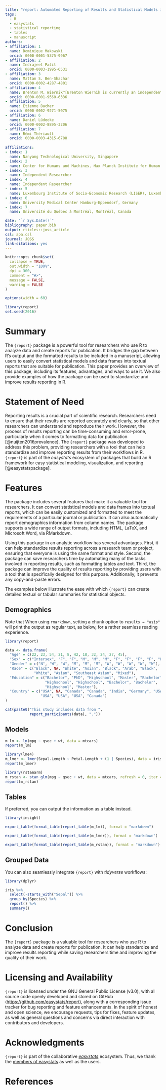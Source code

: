 ```yaml
---
title: "report: Automated Reporting of Results and Statistical Models in R"
tags:
  - R
  - easystats
  - statistical reporting
  - tables
  - manuscript
authors:
- affiliation: 1
  name: Dominique Makowski
  orcid: 0000-0001-5375-9967
- affiliation: 2
  name: Indrajeet Patil
  orcid: 0000-0003-1995-6531
- affiliation: 3
  name: Mattan S. Ben-Shachar
  orcid: 0000-0002-4287-4801
- affiliation: 4
  name: Brenton M. Wiernik^[Brenton Wiernik is currently an independent researcher and Research Scientist at Meta, Demography and Survey Science. The current work was done in an independent capacity.]
  orcid: 0000-0001-9560-6336
- affiliation: 5
  name: Etienne Bacher
  orcid: 0000-0002-9271-5075 
- affiliation: 6
  name: Daniel Lüdecke
  orcid: 0000-0002-8895-3206
- affiliation: 7
  name: Rémi Thériault
  orcid: 0000-0003-4315-6788
    
affiliations:
- index: 1
  name: Nanyang Technological University, Singapore
- index: 2
  name: Center for Humans and Machines, Max Planck Institute for Human Development, Berlin, Germany
- index: 3
  name: Independent Researcher
- index: 4
  name: Independent Researcher
- index: 5
  name: Luxembourg Institute of Socio-Economic Research (LISER), Luxembourg
- index: 6
  name: University Medical Center Hamburg-Eppendorf, Germany
- index: 7
  name: Université du Québec à Montréal, Montréal, Canada

date: "`r Sys.Date()`"
bibliography: paper.bib
output: rticles::joss_article
csl: apa.csl
journal: JOSS
link-citations: yes
---
```


```r
knitr::opts_chunk$set(
  collapse = TRUE,
  out.width = "100%",
  dpi = 300,
  comment = "#>",
  message = FALSE,
  warning = FALSE
)

options(width = 60)

library(report)
set.seed(2016)
```

# Summary

The `{report}` package is a powerful tool for researchers who use R to analyze data and create reports for publication. It bridges the gap between R's output and the formatted results to be included in a manuscript, allowing users to easily convert statistical models and data frames into textual reports that are suitable for publication. This paper provides an overview of this package, including its features, advantages, and ways to use it. We also provide examples of how the package can be used to standardize and improve results reporting in R.

# Statement of Need

Reporting results is a crucial part of scientific research. Researchers need to ensure that their results are reported accurately and clearly, so that other researchers can understand and reproduce their work. However, the process of results reporting can be time-consuming and error-prone, particularly when it comes to formatting data for publication [@nuijten2016prevalence]. The `{report}` package was developed to address this problem, providing researchers with a tool that can help standardize and improve reporting results from their workflows in R. `{report}` is part of the *easystats* ecosystem of packages that build an R framework for easy statistical modeling, visualization, and reporting [@easystatspackage].

# Features

The package includes several features that make it a valuable tool for researchers. It can convert statistical models and data frames into textual reports, which can be easily customized and formatted to meet the requirements of a particular journal or publication. It can also automatically report demographics information from column names. The package supports a wide range of output formats, including HTML, LaTeX, and Microsoft Word, via RMarkdown.

Using this package in an analytic workflow has several advantages. First, it can help standardize results reporting across a research team or project, ensuring that everyone is using the same format and style. Second, the package can save researchers time by automating many of the tasks involved in reporting results, such as formatting tables and text. Third, the package can improve the quality of results reporting by providing users with a tool that is specifically designed for this purpose. Additionally, it prevents any copy-and-paste errors.

The examples below illustrate the ease with which `{report}` can create detailed textual or tabular summaries for statistical objects.

## Demographics

Note that When using `rmarkdown`, setting a chunk option to `results = "asis"` will print the output as regular text, as below, for a rather seamless reading experience.

```r
library(report)

data <- data.frame(
  "Age" = c(22, 23, 54, 21, 8, 42, 18, 32, 24, 27, 45),
  "Sex" = c("Intersex", "F", "F", "M", "M", "M", "F", "F", "F", "F", "F"),
  "Gender" = c("N", "W", "W", "M", "M", "M", "W", "W", "W", "W", "W"),
  "Race" = c("Black", NA, "White", "Asian", "Black", "Arab", "Black", 
             "White", "Asian", "Southeast Asian", "Mixed"),
  "Education" = c("Bachelor", "PhD", "Highschool", "Master", "Bachelor", 
                  "Highschool", "Highschool", "Bachelor", "Bachelor", 
                  "Highschool", "Master"),
  "Country" = c("USA", NA, "Canada", "Canada", "India", "Germany", "USA", 
                "USA", "USA", "USA", "Canada")
)

cat(paste0("This study includes data from ", 
           report_participants(data), "."))
```

## Models

```r
m_lm <- lm(mpg ~ qsec + wt, data = mtcars)
report(m_lm)

library(lme4)
m_lmer <- lmer(Sepal.Length ~ Petal.Length + (1 | Species), data = iris)
report(m_lmer)

library(rstanarm)
m_rstan <- stan_glm(mpg ~ qsec + wt, data = mtcars, refresh = 0, iter = 1000)
report(m_rstan)
```

## Tables

If preferred, you can output the information as a table instead.

```r
library(insight)

export_table(format_table(report_table(m_lm)), format = "markdown")

export_table(format_table(report_table(m_lmer)), format = "markdown")

export_table(format_table(report_table(m_rstan)), format = "markdown")
```

## Grouped Data

You can also seamlessly integrate `{report}` with *tidyverse* workflows:

```r
library(dplyr)

iris %>%
  select(-starts_with("Sepal")) %>%
  group_by(Species) %>%
  report() %>%
  summary()
```

# Conclusion

The `{report}` package is a valuable tool for researchers who use R to analyze data and create reports for publication. It can help standardize and improve results reporting while saving researchers time and improving the quality of their work.

# Licensing and Availability

`{report}` is licensed under the GNU General Public License (v3.0), with all source code openly developed and stored on GitHub (<https://github.com/easystats/report>), along with a corresponding issue tracker for bug reporting and feature enhancements. In the spirit of honest and open science, we encourage requests, tips for fixes, feature updates, as well as general questions and concerns via direct interaction with contributors and developers.

# Acknowledgments

`{report}` is part of the collaborative [*easystats*](https://easystats.github.io/easystats/) ecosystem. Thus, we thank the [members of easystats](https://github.com/orgs/easystats/people) as well as the users.

# References
